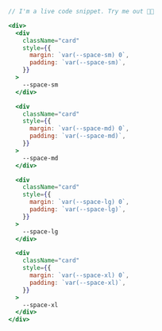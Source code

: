 ```jsx live="true" title="Spacing"
// I'm a live code snippet. Try me out 👨‍💻

<div>
  <div
    className="card"
    style={{
      margin: `var(--space-sm) 0`,
      padding: `var(--space-sm)`,
    }}
  >
    --space-sm
  </div>

  <div
    className="card"
    style={{
      margin: `var(--space-md) 0`,
      padding: `var(--space-md)`,
    }}
  >
    --space-md
  </div>

  <div
    className="card"
    style={{
      margin: `var(--space-lg) 0`,
      padding: `var(--space-lg)`,
    }}
  >
    --space-lg
  </div>

  <div
    className="card"
    style={{
      margin: `var(--space-xl) 0`,
      padding: `var(--space-xl)`,
    }}
  >
    --space-xl
  </div>
</div>
```
